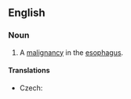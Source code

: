 ==English==
{{wikipedia}}
===Noun===
{{en-noun|head=[[esophageal]] [[cancer]]}}

# {{context|pathology|lang=en}} A [[cancer|malignancy]] in the [[esophagus]].

====Translations====
{{trans-top|cancer}}
* Czech: {{t|cs|rakovina jícnu|f}}
{{trans-mid}}
{{trans-bottom}}